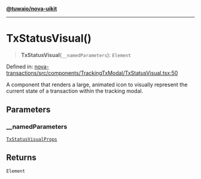 [**@tuwaio/nova-uikit**](../../../README.md)

***

# TxStatusVisual()

> **TxStatusVisual**(`__namedParameters`): `Element`

Defined in: [nova-transactions/src/components/TrackingTxModal/TxStatusVisual.tsx:50](https://github.com/TuwaIO/nova-uikit/blob/ece038bfcc92e1d5da07dbae62f4eccfaef52328/packages/nova-transactions/src/components/TrackingTxModal/TxStatusVisual.tsx#L50)

A component that renders a large, animated icon to visually represent the
current state of a transaction within the tracking modal.

## Parameters

### \_\_namedParameters

[`TxStatusVisualProps`](../type-aliases/TxStatusVisualProps.md)

## Returns

`Element`
